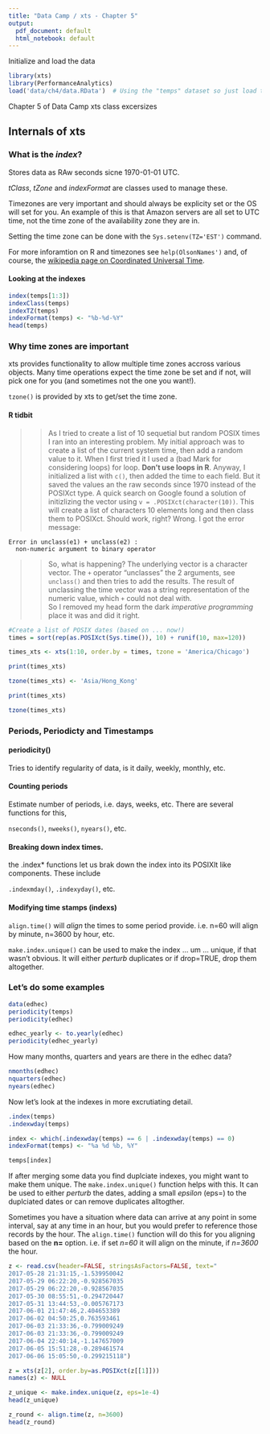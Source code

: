 ```yaml
---
title: "Data Camp / xts - Chapter 5"
output:
  pdf_document: default
  html_notebook: default
---
```


Initialize and load the data

```r
library(xts)
library(PerformanceAnalytics)
load('data/ch4/data.RData')  # Using the "temps" dataset so just load the ch4 data to get it.
```

Chapter 5 of Data Camp xts class excersizes

## Internals of xts

### What is the _index_?

Stores data as RAw seconds sicne 1970-01-01 UTC.

_tClass_, _tZone_ and _indexFormat_ are classes used to manage these.

Timezones are very important and should always be explicity set or the OS will set for you.  An example of this is that Amazon servers are all set to UTC time, not the time zone of the availability zone they are in.

Setting the time zone can be done with the `Sys.setenv(TZ='EST')` command.

For more inforamtion on R and timezones see `help(OlsonNames')` and, of course, the [wikipedia page on Coordinated Universal Time](https://en.wikipedia.org/wiki/Coordinated_Universal_Time).


#### Looking at the indexes

```r
index(temps[1:3])
indexClass(temps)
indexTZ(temps)
indexFormat(temps) <- "%b-%d-%Y"
head(temps)
```

### Why time zones are important

xts provides functionality to allow multiple time zones accross various objects.  Many time operations expect the time zone be set and if not, will pick one for you (and sometimes not the one you want!).

`tzone()` is provided by xts to get/set the time zone.

#### R tidbit
>> As I tried to create a list of 10 sequetial but random POSIX times I ran into an interesting problem.  My initial approach was to create a list of the current system time, then add a random value to it.  When I first tried it I used a (bad Mark for considering loops) for loop.  **Don't use loops in R**.  Anyway, I initialized a list with `c()`, then added the time to each field.  But it saved the values an the raw seconds since 1970 instead of the POSIXct type.  A quick search on Google found a solution of initizlizing the vector using `v = .POSIXct(character(10))`.  This will create a list of characters 10 elements long and then class them to POSIXct.  Should work, right?   Wrong.  I got the error message:
```
Error in unclass(e1) + unclass(e2) : 
  non-numeric argument to binary operator
```
>> So, what is happening?  The underlying vector is a character vector.  The `+` operator "unclasses" the 2 arguments, see `unclass()` and then tries to add the results.  The result of unclassing the time vector was a string representation of the numeric value, which `+` could not deal with.  
>> So I removed my head form the dark _imperative programming_ place it was and did it right.

```r
#Create a list of POSIX dates (based on ... now!)
times = sort(rep(as.POSIXct(Sys.time()), 10) + runif(10, max=120))

times_xts <- xts(1:10, order.by = times, tzone = 'America/Chicago')

print(times_xts)

tzone(times_xts) <- 'Asia/Hong_Kong'

print(times_xts)

tzone(times_xts)
```

### Periods, Periodicty and Timestamps

#### periodicity()

Tries to identify regularity of data, is it daily, weekly, monthly, etc.

#### Counting periods

Estimate number of periods, i.e. days, weeks, etc.  There are several functions for this,

`nseconds()`, `nweeks()`, `nyears()`, etc.

#### Breaking down index times.

the .index* functions let us brak down the index into its POSIXlt like components.  These include

`.indexmday()`, `.indexyday()`, etc.

#### Modifying time stamps (indexs)

`align.time()` will _align_ the times to some period provide.  i.e. n=60 will align by minute, n=3600 by hour, etc.

`make.index.unique()` can be used to make the index ... um ... unique, if that wasn't obvious.  It will either _perturb_ duplicates or if drop=TRUE, drop them altogether.

### Let's do some examples

```r
data(edhec)
periodicity(temps)
periodicity(edhec)

edhec_yearly <- to.yearly(edhec)
periodicity(edhec_yearly)
```


How many months, quarters and years are there in the edhec data?

```r
nmonths(edhec)
nquarters(edhec)
nyears(edhec)
```

Now let's look at the indexes in more excrutiating detail.

```r
.index(temps)
.indexwday(temps)

index <- which(.indexwday(temps) == 6 | .indexwday(temps) == 0)
indexFormat(temps) <- "%a %d %b, %Y"

temps[index]
```


If after merging some data you find duplciate indexes, you might want to make them unique.  The `make.index.unique()` function helps with this.  It can be used to either _perturb_ the dates, adding a small _epsilon_ (eps=) to the duplciated dates or can remove duplicates alltogther.

Sometimes you have a situation where data can arrive at any point in some interval, say at any time in an hour, but you would prefer to reference those records by the hour.  The `align.time()` function will do this for you aligning based on the **n=** option.  i.e. if set _n=60_ it will align on the minute, if _n=3600_ the hour.

```r
z <- read.csv(header=FALSE, stringsAsFactors=FALSE, text="
2017-05-28 21:31:15,-1.539950042
2017-05-29 06:22:20,-0.928567035
2017-05-29 06:22:20,-0.928567035
2017-05-30 08:55:51,-0.294720447
2017-05-31 13:44:53,-0.005767173
2017-06-01 21:47:46,2.404653389
2017-06-02 04:50:25,0.763593461
2017-06-03 21:33:36,-0.799009249
2017-06-03 21:33:36,-0.799009249
2017-06-04 22:40:14,-1.147657009
2017-06-05 15:51:28,-0.289461574
2017-06-06 15:05:50,-0.299215118")

z = xts(z[2], order.by=as.POSIXct(z[[1]]))
names(z) <- NULL

z_unique <- make.index.unique(z, eps=1e-4)
head(z_unique)

z_round <- align.time(z, n=3600)
head(z_round)
```